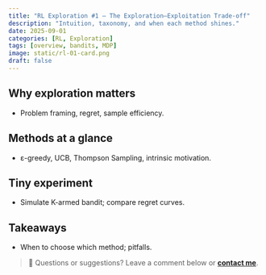```yaml
---
title: "RL Exploration #1 — The Exploration–Exploitation Trade-off"
description: "Intuition, taxonomy, and when each method shines."
date: 2025-09-01
categories: [RL, Exploration]
tags: [overview, bandits, MDP]
image: static/rl-01-card.png
draft: false
---
```


## Why exploration matters

- Problem framing, regret, sample efficiency.

## Methods at a glance

- ε-greedy, UCB, Thompson Sampling, intrinsic motivation.

## Tiny experiment

- Simulate K-armed bandit; compare regret curves.

## Takeaways

- When to choose which method; pitfalls.

> 💬 Questions or suggestions? Leave a comment below or **[contact me](../../../contact.qmd)**. 